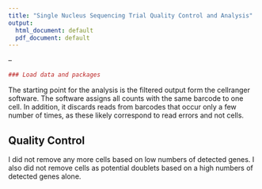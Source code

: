 ```yaml
---
title: "Single Nucleus Sequencing Trial Quality Control and Analysis"
output:
  html_document: default
  pdf_document: default
---
```

--
```r
### Load data and packages

```

The starting point for the analysis is the filtered output form the cellranger software. The software assigns all counts with the same barcode to one cell. In addition, it discards reads from barcodes that occur only a few number of times, as these likely correspond to read errors and not cells.

## Quality Control

I did not remove any more cells based on low numbers of detected genes. I also did not remove cells as potential doublets based on a high numbers of detected genes alone.

```r

```